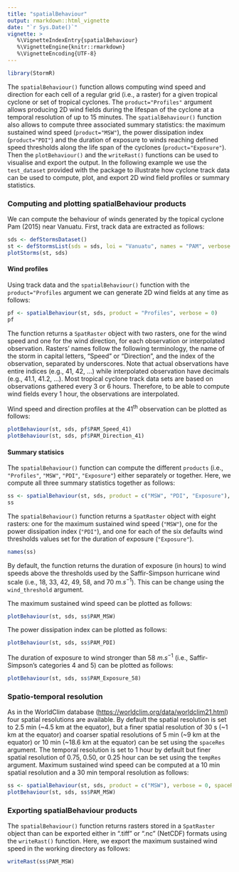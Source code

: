 ```yaml
---
title: "spatialBehaviour"
output: rmarkdown::html_vignette
date: "`r Sys.Date()`"
vignette: >
   %\VignetteIndexEntry{spatialBehaviour}
   %\VignetteEngine{knitr::rmarkdown}
   %\VignetteEncoding{UTF-8}
---
```


``` r
library(StormR)
```

The `spatialBehaviour()` function allows computing wind speed and direction for
each cell of a regular grid (i.e., a raster) for a given tropical cyclone or set
of tropical cyclones. The `product="Profiles"` argument allows producing 2D wind
fields during the lifespan of the cyclone at a temporal resolution of up to 15
minutes. The `spatialBehaviour()` function also allows to compute three
associated summary statistics: the maximum sustained wind speed
(`product="MSW"`), the power dissipation index (`product="PDI"`) and the
duration of exposure to winds reaching defined speed thresholds along the life
span of the cyclones (`product="Exposure"`). Then the `plotBehaviour()` and the
`writeRast()` functions can be used to visualise and export the output.
In the following example we use the `test_dataset` provided with the package to
illustrate how cyclone track data can be used to compute, plot, and export 2D
wind field profiles or summary statistics.

### Computing and plotting spatialBehaviour products

We can compute the behaviour of winds generated by the topical cyclone Pam
(2015) near Vanuatu. First, track data are extracted as follows:

```r
sds <- defStormsDataset()
st <- defStormsList(sds = sds, loi = "Vanuatu", names = "PAM", verbose = 0)
plotStorms(st, sds)
```

#### Wind profiles

Using track data and the `spatialBehaviour()` function with the
`product="Profiles` argument we can generate 2D wind fields at any time as
follows:

```r
pf <- spatialBehaviour(st, sds, product = "Profiles", verbose = 0)
pf
```

The function returns a `SpatRaster` object with two rasters, one for the wind
speed and one for the wind direction, for each observation or interpolated
observation. Rasters' names follow the following terminology, the name of the
storm in capital letters, "Speed" or "Direction", and the index of the
observation, separated by underscores. Note that actual observations have entire
indices (e.g., 41, 42, ...) while interpolated observation have decimals (e.g.,
41.1, 41.2, ...). Most tropical cyclone track data sets are based on
observations gathered every 3 or 6 hours. Therefore, to be able to compute wind
fields every 1 hour, the observations are interpolated.

Wind speed and direction profiles at the 41^th^ observation can be plotted as
follows:

```r
plotBehaviour(st, sds, pf$PAM_Speed_41)
plotBehaviour(st, sds, pf$PAM_Direction_41)
```

#### Summary statisics

The `spatialBehaviour()` function can compute the different `products` (i.e.,
`"Profiles"`, `"MSW"`, `"PDI"`, `"Exposure"`) either separately or together.
Here, we compute all three summary statistics together as follows:

```r
ss <- spatialBehaviour(st, sds, product = c("MSW", "PDI", "Exposure"), verbose = 0)
ss
```

The `spatialBehaviour()` function returns a `SpatRaster` object with eight
rasters: one for the maximum sustained wind speed (`"MSW"`), one for the power
dissipation index (`"PDI"`), and one for each of the six defaults wind
thresholds values set for the duration of exposure (`"Exposure"`).

```r
names(ss)
```

By default, the function returns the duration of exposure (in hours) to wind
speeds above the thresholds used by the Saffir-Simpson hurricane wind scale
(i.e., 18, 33, 42, 49, 58, and 70 $m.s^{-1}$). This can be change using the
`wind_threshold` argument.

The maximum sustained wind speed can be plotted as follows:

```r
plotBehaviour(st, sds, ss$PAM_MSW)
```

The power dissipation index can be plotted as follows:

```r
plotBehaviour(st, sds, ss$PAM_PDI)
```

The duration of exposure to wind stronger than 58 $m.s^{-1}$ (i.e.,
Saffir-Simpson's categories 4 and 5) can be plotted as follows:

```r
plotBehaviour(st, sds, ss$PAM_Exposure_58)
```

### Spatio-temporal resolution

As in the WorldClim database (<https://worldclim.org/data/worldclim21.html>)
four spatial resolutions are available. By default the spatial resolution is set
to 2.5 min (~4.5 km at the equator), but a finer spatial resolution of 30 s (~1
km at the equator) and coarser spatial resolutions of 5 min (~9 km at the
equator) or 10 min (~18.6 km at the equator) can be set using the `spaceRes`
argument. The temporal resolution is set to 1 hour by default but finer spatial
resolution of 0.75, 0.50, or 0.25 hour can be set using the `tempRes` argument.
Maximum sustained wind speed can be computed at a 10 min spatial resolution and
a 30 min temporal resolution as follows:

```r
ss <- spatialBehaviour(st, sds, product = c("MSW"), verbose = 0, spaceRes = "10min", tempRes = 0.5)
plotBehaviour(st, sds, ss$PAM_MSW)
```

### Exporting spatialBehaviour products

The `spatialBehaviour()` function returns rasters stored in a `SpatRaster`
object than can be exported either in ".tiff" or ".nc" (NetCDF) formats using
the `writeRast()` function. Here, we export the maximum sustained wind speed in
the working directory as follows:

```r
writeRast(ss$PAM_MSW)
```
